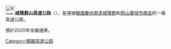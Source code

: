 {{Infobox road
|marker_image=[[File:Korea_Expressway_No.14.svg|100px]]
|alternate_name=咸陽蔚山高速公路
|map=
|length_km= 144.6
|length_mi= 
|length_round=
|length_ref=
|established=
|replaces=
|direction_a=
|terminus_a= 慶尚南道咸陽郡
|cities=
|junction=
|direction_b=
|terminus_b= 蔚山廣域市南區
}}
{{Infobox Korean name
|hangul=함양울산고속도로
|hanja={{linktext|咸|陽|蔚|山|高|速|道|路}}
|mr=Hamyang Ulsan Kosok Toro
|rr=Hamyang Ulsan Gosok Doro
}}

[[File:Korea_Expressway_No.14.svg|30px]]'''咸陽蔚山高速公路'''（{{kor|諺=함양울산고속도로|漢=咸陽蔚山高速道路|羅=Hamyang Ulsan gosokdoro|f=y}}），是連接[[韓國|韓國]][[慶尚南道|慶尚南道]][[咸陽郡|咸陽郡]]和[[蔚山廣域市|蔚山廣域市]][[南區_(蔚山)|南區]]的一條高速公路。

預計2020年全線通車。
{{ROK expressways}}
[[Category:韓國高速公路|Category:韓國高速公路]]